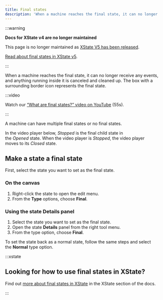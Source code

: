 ```yaml
---
title: Final states
description: 'When a machine reaches the final state, it can no longer receive any events, and anything running inside it is canceled and cleaned up.'
---
```


:::warning

**Docs for XState v4 are no longer maintained** 

This page is no longer maintained as [XState V5 has been released](/blog/2023-12-01-xstate-v5).

[Read about final states in XState v5](/docs/final-states).

:::

When a machine reaches the final state, it can no longer receive any events, and anything running inside it is canceled and cleaned up. The box with a surrounding border icon represents the final state.

:::video

Watch our [“What are final states?” video on YouTube](https://www.youtube.com/watch?v=wqW8Gz4NYDc&list=PLvWgkXBB3dd4I_l-djWVU2UGPyBgKfnTQ&index=7) (55s).

:::

A machine can have multiple final states or no final states.

In the video player below, *Stopped* is the final child state in the *Opened* state. When the video player is *Stopped*, the video player moves to its *Closed* state.

<p>
  <EmbedMachine
    name="Video player"
    embedURL="https://stately.ai/registry/editor/embed/e13bef2b-bb13-4465-96ac-0bc25340688e?machineId=c6f8ca35-25e3-4fc6-b4fe-c9994715852e"
  />
</p>

## Make a state a final state

First, select the state you want to set as the final state.

### On the canvas

1. Right-click the state to open the edit menu.
2. From the **Type** options, choose **Final**.

### Using the state Details panel

1. Select the state you want to set as the final state.
2. Open the state <Info size={18} /> **Details** panel from the right tool menu.
3. From the type option, choose **Final**.

To set the state back as a normal state, follow the same steps and select the **Normal** type option.

:::xstate

## Looking for how to use final states in XState?

Find out [more about final states in XState](/xstate/states/final-states.mdx) in the XState section of the docs.

:::

